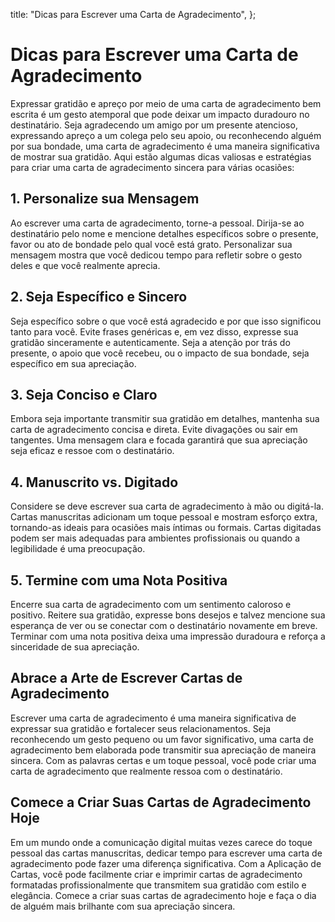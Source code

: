 
  title: "Dicas para Escrever uma Carta de Agradecimento",
};

# Dicas para Escrever uma Carta de Agradecimento

<MdxImage src="/blog/tips-for-writing-a-thank-you-letter.jpg" alt="Dicas para Escrever uma Carta de Agradecimento" width={800} height={700} />

Expressar gratidão e apreço por meio de uma carta de agradecimento bem escrita é um gesto atemporal que pode deixar um impacto duradouro no destinatário. Seja agradecendo um amigo por um presente atencioso, expressando apreço a um colega pelo seu apoio, ou reconhecendo alguém por sua bondade, uma carta de agradecimento é uma maneira significativa de mostrar sua gratidão. Aqui estão algumas dicas valiosas e estratégias para criar uma carta de agradecimento sincera para várias ocasiões:

## 1. Personalize sua Mensagem

Ao escrever uma carta de agradecimento, torne-a pessoal. Dirija-se ao destinatário pelo nome e mencione detalhes específicos sobre o presente, favor ou ato de bondade pelo qual você está grato. Personalizar sua mensagem mostra que você dedicou tempo para refletir sobre o gesto deles e que você realmente aprecia.

## 2. Seja Específico e Sincero

Seja específico sobre o que você está agradecido e por que isso significou tanto para você. Evite frases genéricas e, em vez disso, expresse sua gratidão sinceramente e autenticamente. Seja a atenção por trás do presente, o apoio que você recebeu, ou o impacto de sua bondade, seja específico em sua apreciação.

## 3. Seja Conciso e Claro

Embora seja importante transmitir sua gratidão em detalhes, mantenha sua carta de agradecimento concisa e direta. Evite divagações ou sair em tangentes. Uma mensagem clara e focada garantirá que sua apreciação seja eficaz e ressoe com o destinatário.

## 4. Manuscrito vs. Digitado

Considere se deve escrever sua carta de agradecimento à mão ou digitá-la. Cartas manuscritas adicionam um toque pessoal e mostram esforço extra, tornando-as ideais para ocasiões mais íntimas ou formais. Cartas digitadas podem ser mais adequadas para ambientes profissionais ou quando a legibilidade é uma preocupação.

## 5. Termine com uma Nota Positiva

Encerre sua carta de agradecimento com um sentimento caloroso e positivo. Reitere sua gratidão, expresse bons desejos e talvez mencione sua esperança de ver ou se conectar com o destinatário novamente em breve. Terminar com uma nota positiva deixa uma impressão duradoura e reforça a sinceridade de sua apreciação.

## Abrace a Arte de Escrever Cartas de Agradecimento

Escrever uma carta de agradecimento é uma maneira significativa de expressar sua gratidão e fortalecer seus relacionamentos. Seja reconhecendo um gesto pequeno ou um favor significativo, uma carta de agradecimento bem elaborada pode transmitir sua apreciação de maneira sincera. Com as palavras certas e um toque pessoal, você pode criar uma carta de agradecimento que realmente ressoa com o destinatário.

## Comece a Criar Suas Cartas de Agradecimento Hoje

Em um mundo onde a comunicação digital muitas vezes carece do toque pessoal das cartas manuscritas, dedicar tempo para escrever uma carta de agradecimento pode fazer uma diferença significativa. Com a Aplicação de Cartas, você pode facilmente criar e imprimir cartas de agradecimento formatadas profissionalmente que transmitem sua gratidão com estilo e elegância. Comece a criar suas cartas de agradecimento hoje e faça o dia de alguém mais brilhante com sua apreciação sincera.
